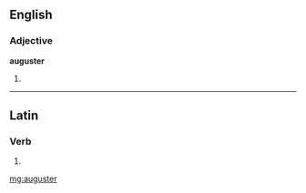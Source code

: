 ==English==

===Adjective===
'''auguster'''

# {{comparative of|august}}

----

==Latin==

===Verb===
{{la-verb-form|auguster}}

# {{conjugation of|augusto|augustō|1|s|pres|pass|sub|lang=la}}

[[mg:auguster]]